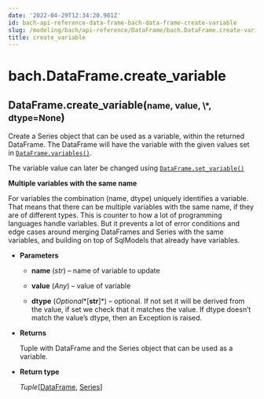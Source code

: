 ```yaml
---
date: '2022-04-29T12:34:20.901Z'
id: bach-api-reference-data-frame-bach-data-frame-create-variable
slug: /modeling/bach/api-reference/DataFrame/bach.DataFrame.create-variable/
title: create_variable
---
```


# bach.DataFrame.create_variable

<div class="method">
<h2 class="signature-class"><span class="additional-name">DataFrame.</span><span class="name">create_variable(</span><small class="parameter-list"><span class="parameter" id="name">name</span>, <span class="parameter" id="value">value</span>, <span class="parameter" id="*">\*</span>, <span class="parameter" id="dtype">dtype=None</span></small>)</h2>


<div class="content">

Create a Series object that can be used as a variable, within the returned DataFrame. The
DataFrame will have the variable with the given values set in [`DataFrame.variables()`](/docs/modeling/bach/api-reference/DataFrame/bach.DataFrame.variables/#bach.DataFrame.variables).

The variable value can later be changed using [`DataFrame.set_variable()`](/docs/modeling/bach/api-reference/DataFrame/bach.DataFrame.set-variable/#bach.DataFrame.set-variable)

**Multiple variables with the same name**

For variables the combination (name, dtype) uniquely identifies a variable. That means that there
can be multiple variables with the same name, if they are of different types. This is counter to
how a lot of programming languages handle variables. But it prevents a lot of error conditions and
edge cases around merging DataFrames and Series with the same variables, and building on top of
SqlModels that already have variables.


* **Parameters**

    
    * **name** (*str*) – name of variable to update


    * **value** (*Any*) – value of variable


    * **dtype** (*Optional**[**str**]*) – optional. If not set it will be derived from the value, if set we check that it
    matches the value. If dtype doesn’t match the value’s dtype, then an Exception is raised.



* **Returns**

    Tuple with DataFrame and the Series object that can be used as a variable.



* **Return type**

    *Tuple*[[DataFrame](/docs/modeling/bach/api-reference/DataFrame/bach.DataFrame/#bach.DataFrame), [Series](/docs/modeling/bach/api-reference/Series/bach.Series/#bach.Series)]



</div>

</div>
